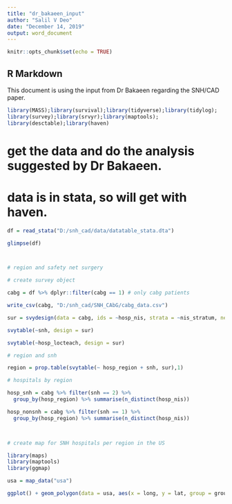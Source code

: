 ```yaml
---
title: "dr_bakaeen_input"
author: "Salil V Deo"
date: "December 14, 2019"
output: word_document
---
```


```r
knitr::opts_chunk$set(echo = TRUE)
```

## R Markdown

This document is using the input from Dr Bakaeen regarding the SNH/CAD paper.

```r
library(MASS);library(survival);library(tidyverse);library(tidylog);
library(survey);library(srvyr);library(maptools);
library(desctable);library(haven)
```

# get the data and do the analysis suggested by Dr Bakaeen.
# data is in stata, so will get with haven.

```r


df = read_stata("D:/snh_cad/data/datatable_stata.dta")

glimpse(df)



# region and safety net surgery

# create survey object

cabg = df %>% dplyr::filter(cabg == 1) # only cabg patients

write_csv(cabg, "D:/snh_cad/SNH_CAbG/cabg_data.csv")

sur = svydesign(data = cabg, ids = ~hosp_nis, strata = ~nis_stratum, nest = T, weights = ~discwt)

svytable(~snh, design = sur)

svytable(~hosp_locteach, design = sur)

```



```r

# region and snh

region = prop.table(svytable(~ hosp_region + snh, sur),1)

# hospitals by region

hosp_snh = cabg %>% filter(snh == 2) %>%
  group_by(hosp_region) %>% summarise(n_distinct(hosp_nis))

hosp_nonsnh = cabg %>% filter(snh == 1) %>%
  group_by(hosp_region) %>% summarise(n_distinct(hosp_nis))



# create map for SNH hospitals per region in the US

library(maps)
library(maptools)
library(ggmap)

usa = map_data("usa")

ggplot() + geom_polygon(data = usa, aes(x = long, y = lat, group = group)) + coord_fixed(1.3)
  

```

